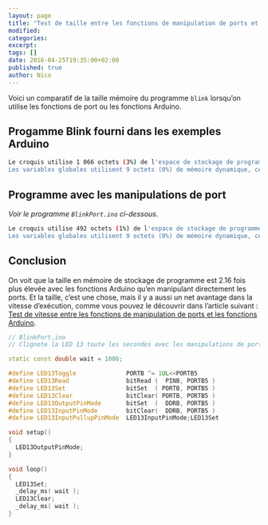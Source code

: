 ```yaml
---
layout: page
title: "Test de taille entre les fonctions de manipulation de ports et les fonctions Arduino"
modified:
categories:
excerpt:
tags: []
date: 2016-04-25T19:35:00+02:00
published: true
author: Nico
---
```


Voici un comparatif de la taille mémoire du programme `blink` lorsqu’on utilise les fonctions de port ou les fonctions Arduino.

## Progamme Blink fourni dans les exemples Arduino

```bash
Le croquis utilise 1 066 octets (3%) de l'espace de stockage de programmes. Le maximum est de 32 256 octets.
Les variables globales utilisent 9 octets (0%) de mémoire dynamique, ce qui laisse 2 039 octets pour les variables locales. Le maximum est de 2 048 octets.
```

## Programme avec les manipulations de port

_Voir le programme `BlinkPort.ino` ci-dessous._

```bash
Le croquis utilise 492 octets (1%) de l'espace de stockage de programmes. Le maximum est de 32 256 octets.
Les variables globales utilisent 9 octets (0%) de mémoire dynamique, ce qui laisse 2 039 octets pour les variables locales. Le maximum est de 2 048 octets.
```

## Conclusion

On voit que la taille en mémoire de stockage de programme est 2.16 fois plus élevée avec les fonctions Arduino qu’en manipulant directement les ports. Et la taille, c’est une chose, mais il y a aussi un net avantage dans la vitesse d’exécution, comme vous pouvez le découvrir dans l’article suivant : [Test de vitesse entre les fonctions de manipulation de ports et les fonctions Arduino](/test_vitesse_port_vs_arduino/).

```c++
// BlinkPort.ino
// Clignote la LED 13 toute les secondes avec les manipulations de port

static const double wait = 1000;

#define LED13Toggle              PORTB ^= 1UL<<PORTB5
#define LED13Read                bitRead (  PINB, PORTB5 )
#define LED13Set                 bitSet  ( PORTB, PORTB5 )
#define LED13Clear               bitClear( PORTB, PORTB5 )
#define LED13OutputPinMode       bitSet  (  DDRB, PORTB5 )
#define LED13InputPinMode        bitClear(  DDRB, PORTB5 )
#define LED13InputPullupPinMode  LED13InputPinMode;LED13Set

void setup()
{
  LED13OutputPinMode;
}

void loop()
{
  LED13Set;
  _delay_ms( wait );
  LED13Clear;
  _delay_ms( wait );
}
```
